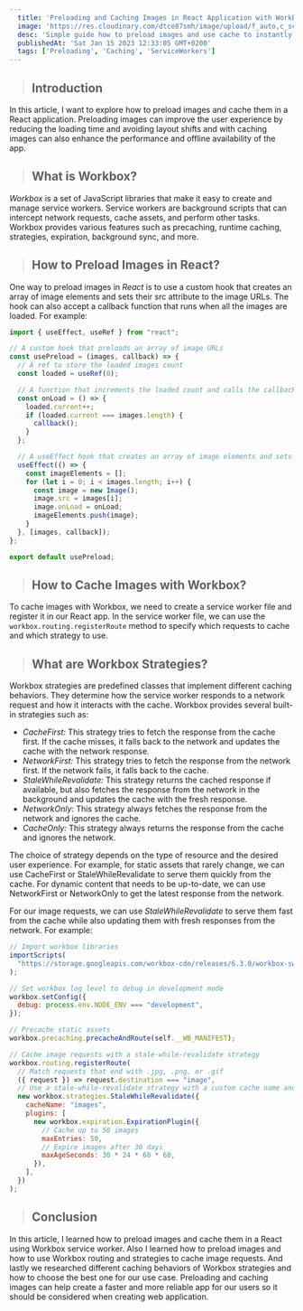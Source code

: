 ```yaml
---
  title: 'Preloading and Caching Images in React Application with Workbox Service Worker'
  image: 'https://res.cloudinary.com/dtce87smh/image/upload/f_auto,c_scale,w_1000,ar_16:9/v1690665790/preloading-images_dhvpcx.jpg'
  desc: 'Simple guide how to preload images and use cache to instantly load them and revalidate.'
  publishedAt: 'Sat Jan 15 2023 12:33:05 GMT+0200'
  tags: ['Preloading', 'Caching', 'ServiceWorkers']
---
```


> ## Introduction
In this article, I want to explore how to preload images and cache them in a React application. Preloading images can improve the user experience by reducing the loading time and avoiding layout shifts and with caching images can also enhance the performance and offline availability of the app.

> ## What is Workbox?
_Workbox_ is a set of JavaScript libraries that make it easy to create and manage service workers. Service workers are background scripts that can intercept network requests, cache assets, and perform other tasks. Workbox provides various features such as precaching, runtime caching, strategies, expiration, background sync, and more.

> ## How to Preload Images in React?
One way to preload images in _React_ is to use a custom hook that creates an array of image elements and sets their src attribute to the image URLs. The hook can also accept a callback function that runs when all the images are loaded. For example:

```jsx
import { useEffect, useRef } from "react";

// A custom hook that preloads an array of image URLs
const usePreload = (images, callback) => {
  // A ref to store the loaded images count
  const loaded = useRef(0);

  // A function that increments the loaded count and calls the callback if all images are loaded
  const onLoad = () => {
    loaded.current++;
    if (loaded.current === images.length) {
      callback();
    }
  };

  // A useEffect hook that creates an array of image elements and sets their src and onLoad attributes
  useEffect(() => {
    const imageElements = [];
    for (let i = 0; i < images.length; i++) {
      const image = new Image();
      image.src = images[i];
      image.onLoad = onLoad;
      imageElements.push(image);
    }
  }, [images, callback]);
};

export default usePreload;
```

> ## How to Cache Images with Workbox?

To cache images with Workbox, we need to create a service worker file and register it in our React app. In the service worker file, we can use the `workbox.routing.registerRoute` method to specify which requests to cache and which strategy to use.

> ## What are Workbox Strategies?

Workbox strategies are predefined classes that implement different caching behaviors. They determine how the service worker responds to a network request and how it interacts with the cache. Workbox provides several built-in strategies such as:

- _CacheFirst:_ This strategy tries to fetch the response from the cache first. If the cache misses, it falls back to the network and updates the cache with the network response.
- _NetworkFirst:_ This strategy tries to fetch the response from the network first. If the network fails, it falls back to the cache.
- _StaleWhileRevalidate:_ This strategy returns the cached response if available, but also fetches the response from the network in the background and updates the cache with the fresh response.
- _NetworkOnly:_ This strategy always fetches the response from the network and ignores the cache.
- _CacheOnly:_ This strategy always returns the response from the cache and ignores the network.

The choice of strategy depends on the type of resource and the desired user experience. For example, for static assets that rarely change, we can use CacheFirst or StaleWhileRevalidate to serve them quickly from the cache. For dynamic content that needs to be up-to-date, we can use NetworkFirst or NetworkOnly to get the latest response from the network.

For our image requests, we can use _StaleWhileRevalidate_ to serve them fast from the cache while also updating them with fresh responses from the network. For example:

```jsx
// Import workbox libraries
importScripts(
  "https://storage.googleapis.com/workbox-cdn/releases/6.3.0/workbox-sw.js"
);

// Set workbox log level to debug in development mode
workbox.setConfig({
  debug: process.env.NODE_ENV === "development",
});

// Precache static assets
workbox.precaching.precacheAndRoute(self.__WB_MANIFEST);

// Cache image requests with a stale-while-revalidate strategy
workbox.routing.registerRoute(
  // Match requests that end with .jpg, .png, or .gif
  ({ request }) => request.destination === "image",
  // Use a stale-while-revalidate strategy with a custom cache name and expiration
  new workbox.strategies.StaleWhileRevalidate({
    cacheName: "images",
    plugins: [
      new workbox.expiration.ExpirationPlugin({
        // Cache up to 50 images
        maxEntries: 50,
        // Expire images after 30 days
        maxAgeSeconds: 30 * 24 * 60 * 60,
      }),
    ],
  })
);
```
> ## Conclusion
In this article, I learned how to preload images and cache them in a React using Workbox service worker. Also I learned how to preload images and how to use Workbox routing and strategies to cache image requests. And lastly we researched different caching behaviors of Workbox strategies and how to choose the best one for our use case. Preloading and caching images can help create a faster and more reliable app for our users so it should be considered when creating web application.
